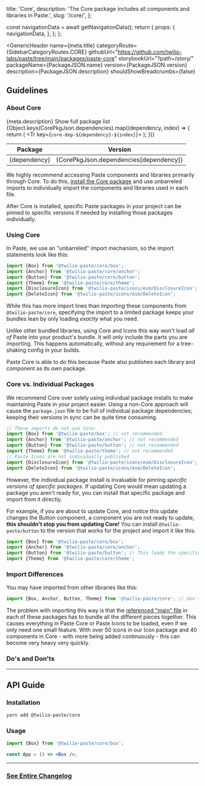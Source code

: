   title: 'Core',
  description: 'The Core package includes all components and libraries in Paste.',
  slug: '/core/',
};



  const navigationData = await getNavigationData();
  return {
    props: {
      navigationData,
    },
  };
};

<GenericHeader
  name={meta.title}
  categoryRoute={SidebarCategoryRoutes.CORE}
  githubUrl="https://github.com/twilio-labs/paste/tree/main/packages/paste-core"
  storybookUrl="?path=/story/"
  packageName={PackageJSON.name}
  version={PackageJSON.version}
  description={PackageJSON.description}
  shouldShowBreadcrumbs={false}
>
  <PageHeaderSeparator>
    <Separator orientation="horizontal"/>
  </PageHeaderSeparator>
</GenericHeader>

<contentwrapper>

<PageAside data={mdxHeadings} />

<content>

## Guidelines

### About Core

<Paragraph>{meta.description}</Paragraph>
<Box marginBottom="space100">
  <Disclosure>
    <DisclosureHeading as="h4" variant="heading50">
      Show full package list
    </DisclosureHeading>
    <DisclosureContent>
      <Table tableLayout="fixed">
        <THead>
          <Tr>
            <Th>Package</Th>
            <Th>Version</Th>
          </Tr>
        </THead>
        <TBody>
          {Object.keys(CorePkgJson.dependencies).map((dependency, index) => {
            return (
              <Tr key={`core-dep-${dependency}-${index}`}>
                <Td>{dependency}</Td>
                <Td>{CorePkgJson.dependencies[dependency]}</Td>
              </Tr>
            );
          })}
        </TBody>
      </Table>
    </DisclosureContent>
  </Disclosure>
</Box>

We highly recommend accessing Paste components and libraries primarily through Core.
To do this, [install the Core package](/introduction/for-engineers/manual-installation/#paste-packages) and use unbarreled imports to individually import
the components and libraries used in each file.

After Core is installed, specific Paste packages in your project can be pinned to specific versions if needed
by installing those packages individually.

### Using Core

In Paste, we use an "unbarreled" import mechanism, so the import statements look like this:

```jsx
import {Box} from '@twilio-paste/core/box';
import {Anchor} from '@twilio-paste/core/anchor';
import {Button} from '@twilio-paste/core/button';
import {Theme} from '@twilio-paste/core/theme';
import {DisclosureIcon} from '@twilio-paste/icons/esm/DisclosureIcon';
import {DeleteIcon} from '@twilio-paste/icons/esm/DeleteIcon';
```

While this has more import lines than importing these components from `@twilio-paste/core`, specifying the import to a limited package
keeps your bundles lean by only loading _exactly_ what you need.

Unlike other bundled libraries, using Core and Icons this way won't load _all of_ Paste into your product's bundle.
It will only include the parts you are importing.
This happens automatically, without any requirement for a tree-shaking config in your builds.

Paste Core is able to do this because Paste also publishes each library and component as its own package.

### Core vs. Individual Packages

We recommend Core over solely using individual package installs to make maintaining Paste in your project easier.
Using a non-Core approach will cause the `package.json` file to be full of individual package dependencies;
keeping their versions in sync can be quite time consuming.

```jsx
// These imports do not use Core:
import {Box} from '@twilio-paste/box'; // not recommended
import {Anchor} from '@twilio-paste/anchor'; // not recommended
import {Button} from '@twilio-paste/button'; // not recommended
import {Theme} from '@twilio-paste/theme'; // not recommended
// Paste Icons are not individually published
import {DisclosureIcon} from '@twilio-paste/icons/esm/DisclosureIcon';
import {DeleteIcon} from '@twilio-paste/icons/esm/DeleteIcon';
```

However, the individual package install is invaluable for pinning _specific versions
of specific packages_. If updating Core would mean updating a package you aren't ready for,
you can install that specific package and import from it directly.

For example, if you are about to update Core, and notice this update changes the Button component,
a component you are not ready to update, **this shouldn't stop you from updating Core!**
You can install `@twilio-paste/button` to the version that works for the project and import it like this:

```jsx
import {Box} from '@twilio-paste/core/box';
import {Anchor} from '@twilio-paste/core/anchor';
import {Button} from '@twilio-paste/button'; // This loads the specific version we installed
import {Theme} from '@twilio-paste/core/theme';
```

### Import Differences

You may have imported from other libraries like this:

```jsx
import {Box, Anchor, Button, Theme} from '@twilio-paste/core'; // don't do this!
```

The problem with importing this way is that the [referenced "main" file](https://github.com/twilio-labs/paste/blob/main/packages/paste-core/components/button/package.json#L10)
in each of these packages has to bundle all the different pieces together. This causes everything in Paste Core or Paste Icons to be loaded, even
if we only need one small feature. With over 50 icons in our Icon package and 40 components in Core - with more being added continuously -
this can become very heavy very quickly.

### Do's and Don'ts

<DoDont>
  <Do title="Do" body="Use unbarreled imports" />
  <Dont title="Don't" body="Don't import all of Core into your file" />
</DoDont>
<DoDont>
  <Do title="Do" body="Pin a specific version of a package by installing and importing it directly" />
  <Dont title="Don't" body="Don't individually install and import every single package. Use Core!" />
</DoDont>

---

## API Guide

### Installation

```bash
yarn add @twilio-paste/core
```

### Usage

```jsx
import {Box} from '@twilio-paste/core/box';

const App = () => <Box />;
```

---

### [See Entire Changelog](/core/changelog)

</content>

</contentwrapper>
